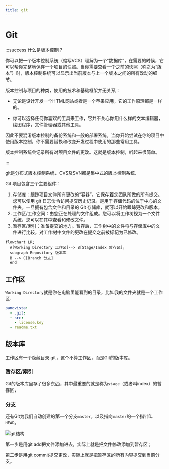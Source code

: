```yaml
---
title: git
---
```


# Git

:::success 什么是版本控制？

你可以把一个版本控制系统（缩写VCS）理解为一个“数据库”，在需要的时候，它可以帮你完整地保存一个项目的快照。当你需要查看一个之前的快照（称之为“版本”）时，版本控制系统可以显示出当前版本与上一个版本之间的所有改动的细节。

版本控制与项目的种类，使用的技术和基础框架并无关系：

- 无论是设计开发一个HTML网站或者是一个苹果应用，它的工作原理都是一样的。

- 你可以选择任何你喜欢的工具来工作，它并不关心你用什么样的文本编辑器，绘图程序，文件管理器或其他工具。

因此不要混淆版本控制的备份系统和一般的部署系统。当你开始尝试在你的项目中使用版本控制，你不需要替换和改变开发过程中使用的那些常用工具。

版本控制系统会记录所有对项目文件的更改。这就是版本控制，听起来很简单。

:::

git是分布式版本控制系统，CVS及SVN都是集中式的版本控制系统.

Git 项目包含三个主要组件：
1. 存储库：跟踪项目文件所有更改的“容器”。它保存着您团队所做的所有提交。您可以使用 git 日志命令访问提交历史记录。是用于存储代码的位于中心的文件夹。一旦拥有包含文件和目录的 Git 存储库，就可以开始跟踪更改和版本。
2. 工作区/工作空间：由您正在处理的文件组成。您可以将工作树视为一个文件系统，您可以在其中查看和修改文件。
3. 暂存区/索引：准备提交的地方。暂存后，工作树中的文件将与存储库中的文件进行比较。对工作树中文件的更改在提交之前被标记为已修改。


```mermaid
flowchart LR;
  A[Working Directory 工作区]--> B[Stage/Index 暂存区];
  subgraph Repository 版本库
  B --> C[Branch 分支]
  end
```

## 工作区
`Working Directory`就是你在电脑里能看到的目录，比如我的文件夹就是一个工作区.

```yaml title="example"
panovista:
  - .git:
  - src:
    - license.key
  - readme.txt
```


## 版本库

工作区有一个隐藏目录.git，这个不算工作区，而是Git的版本库。
### 暂存区/索引
Git的版本库里存了很多东西，其中最重要的就是称为`stage`（或者叫index）的暂存区，
### 分支
还有Git为我们自动创建的第一个分支`master`，以及指向`master`的一个指针叫`HEAD`。

![git结构](/res/git结构.jpg)

第一步是用git add把文件添加进去，实际上就是把文件修改添加到暂存区；

第二步是用git commit提交更改，实际上就是把暂存区的所有内容提交到当前分支。
